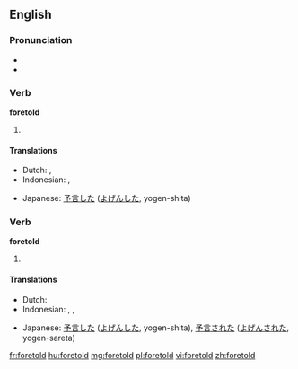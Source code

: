 ==English==

===Pronunciation===
* {{IPA|/ˈfoɻtɒld/}}
* {{audio|en-us-foretold.ogg|Audio (US)}}

===Verb===
'''foretold'''

# {{simple past of|[[foretell]]}}

====Translations====
{{trans-top|simple past of "to foretell"}}
* Dutch: {{t-|nl|voorspelde}}, {{t-|nl|voorspelden}}
* Indonesian: {{t-|id|ramal|alt=meramal|xs=Indonesian}}, {{t-|id|ramal|alt=meramalkan|xs=Indonesian}}
{{trans-mid}}
* Japanese: [[予言]]した ([[よげん]]した, yogen-shita)
{{trans-bottom}}

===Verb===
'''foretold'''

# {{past participle of|[[foretell]]}}

====Translations====
{{trans-top|past participle of "foretell"}}
* Dutch: {{t-|nl|voorspeld}}
* Indonesian: {{t-|id|ramal|alt=meramal|xs=Indonesian}}, {{t-|id|ramal|alt=meramalkan|xs=Indonesian}}, {{t-|id|ramal|alt=diramalkan|xs=Indonesian}}
{{trans-mid}}
* Japanese: [[予言]]した ([[よげん]]した, yogen-shita), [[予言]]された ([[よげん]]された, yogen-sareta)
{{trans-bottom}}

[[fr:foretold]]
[[hu:foretold]]
[[mg:foretold]]
[[pl:foretold]]
[[vi:foretold]]
[[zh:foretold]]